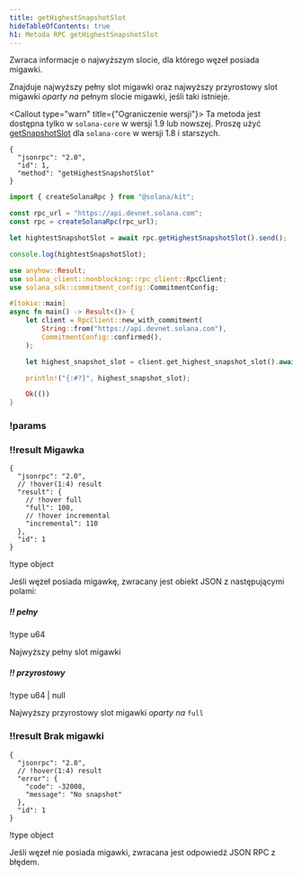```yaml
---
title: getHighestSnapshotSlot
hideTableOfContents: true
h1: Metoda RPC getHighestSnapshotSlot
---
```


Zwraca informacje o najwyższym slocie, dla którego węzeł posiada migawki.

Znajduje najwyższy pełny slot migawki oraz najwyższy przyrostowy slot migawki
_oparty na_ pełnym slocie migawki, jeśli taki istnieje.

<Callout type="warn" title={"Ograniczenie wersji"}>
  Ta metoda jest dostępna tylko w `solana-core` w wersji 1.9 lub nowszej. Proszę
  użyć [getSnapshotSlot](/docs/rpc/http/getsnapshotslot) dla `solana-core` w
  wersji 1.8 i starszych.
</Callout>

<APIMethod>

```jsonc !!request curl
{
  "jsonrpc": "2.0",
  "id": 1,
  "method": "getHighestSnapshotSlot"
}
```

```ts !!request title="Kit"
import { createSolanaRpc } from "@solana/kit";

const rpc_url = "https://api.devnet.solana.com";
const rpc = createSolanaRpc(rpc_url);

let hightestSnapshotSlot = await rpc.getHighestSnapshotSlot().send();

console.log(hightestSnapshotSlot);
```

```rs !!request title="Rust"
use anyhow::Result;
use solana_client::nonblocking::rpc_client::RpcClient;
use solana_sdk::commitment_config::CommitmentConfig;

#[tokio::main]
async fn main() -> Result<()> {
    let client = RpcClient::new_with_commitment(
        String::from("https://api.devnet.solana.com"),
        CommitmentConfig::confirmed(),
    );

    let highest_snapshot_slot = client.get_highest_snapshot_slot().await?;

    println!("{:#?}", highest_snapshot_slot);

    Ok(())
}
```

### !params

### !!result Migawka

```jsonc !response
{
  "jsonrpc": "2.0",
  // !hover(1:4) result
  "result": {
    // !hover full
    "full": 100,
    // !hover incremental
    "incremental": 110
  },
  "id": 1
}
```

!type object

Jeśli węzeł posiada migawkę, zwracany jest obiekt JSON z następującymi polami:

##### !! pełny

!type u64

Najwyższy pełny slot migawki

##### !! przyrostowy

!type u64 | null

Najwyższy przyrostowy slot migawki _oparty na_ `full`

### !!result Brak migawki

```jsonc !response
{
  "jsonrpc": "2.0",
  // !hover(1:4) result
  "error": {
    "code": -32008,
    "message": "No snapshot"
  },
  "id": 1
}
```

!type object

Jeśli węzeł nie posiada migawki, zwracana jest odpowiedź JSON RPC z błędem.

</APIMethod>

